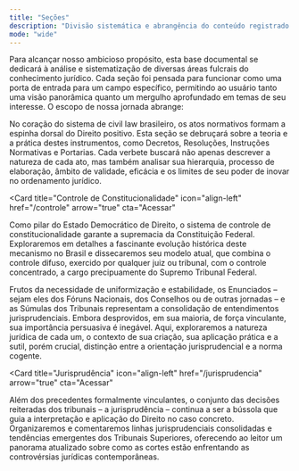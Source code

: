 ```yaml
---
title: "Seções"
description: "Divisão sistemática e abrangência do conteúdo registrado nesta base documental."
mode: "wide"
---
```


Para alcançar nosso ambicioso propósito, esta base documental se dedicará à análise e sistematização de diversas áreas fulcrais do conhecimento jurídico. Cada seção foi pensada para funcionar como uma porta de entrada para um campo específico, permitindo ao usuário tanto uma visão panorâmica quanto um mergulho aprofundado em temas de seu interesse. O escopo de nossa jornada abrange:

<Card title="Atos Normativos" icon="align-left" href="/atos-normativos" cta="Acessar">
  No coração do sistema de civil law brasileiro, os atos normativos formam a espinha dorsal do Direito positivo. Esta seção se debruçará sobre a teoria e a prática destes instrumentos, como Decretos, Resoluções, Instruções Normativas e Portarias. Cada verbete buscará não apenas descrever a natureza de cada ato, mas também analisar sua hierarquia, processo de elaboração, âmbito de validade, eficácia e os limites de seu poder de inovar no ordenamento jurídico.
</Card>

<Card
  title="Controle de Constitucionalidade"
  icon="align-left"
  href="/controle"
  arrow="true"
  cta="Acessar"
>
  Como pilar do Estado Democrático de Direito, o sistema de controle de constitucionalidade garante a supremacia da Constituição Federal. Exploraremos em detalhes a fascinante evolução histórica deste mecanismo no Brasil e dissecaremos seu modelo atual, que combina o controle difuso, exercido por qualquer juiz ou tribunal, com o controle concentrado, a cargo precipuamente do Supremo Tribunal Federal.
</Card>

<Card title="Enunciados" icon="align-left" href="/enunciados" cta="Acessar">
  Frutos da necessidade de uniformização e estabilidade, os Enunciados – sejam eles dos Fóruns Nacionais, dos Conselhos ou de outras jornadas – e as Súmulas dos Tribunais representam a consolidação de entendimentos jurisprudenciais. Embora desprovidos, em sua maioria, de força vinculante, sua importância persuasiva é inegável. Aqui, exploraremos a natureza jurídica de cada um, o contexto de sua criação, sua aplicação prática e a sutil, porém crucial, distinção entre a orientação jurisprudencial e a norma cogente.
</Card>

<Card
  title="Jurisprudência"
  icon="align-left"
  href="/jurisprudencia"
  arrow="true"
  cta="Acessar"
>
  Além dos precedentes formalmente vinculantes, o conjunto das decisões reiteradas dos tribunais – a jurisprudência – continua a ser a bússola que guia a interpretação e aplicação do Direito no caso concreto. Organizaremos e comentaremos linhas jurisprudenciais consolidadas e tendências emergentes dos Tribunais Superiores, oferecendo ao leitor um panorama atualizado sobre como as cortes estão enfrentando as controvérsias jurídicas contemporâneas.
</Card>